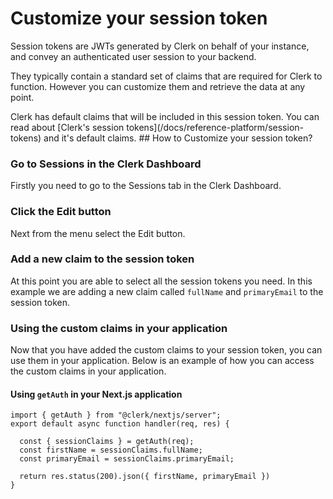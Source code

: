 
# Customize your session token
Session tokens are JWTs generated by Clerk on behalf of your instance, and convey an authenticated user session to your backend.

They typically contain a standard set of claims that are required for Clerk to function. However you can customize them and retrieve the data at any point.

<Callout type="info">
Clerk has default claims that will be included in this session token. You can read about [Clerk's session tokens](/docs/reference-platform/session-tokens) and it's default claims.
</Callout>
## How to Customize your session token?

<Steps>

### Go to Sessions in the Clerk Dashboard

Firstly you need to go to the Sessions tab in the Clerk Dashboard.
<Images
src="/docs/images/advance/session-tokens/clerk-session.png"
width={3024}
height={1748}
alt="Clerk Dashboard with a session token"
/>

### Click the Edit button

Next from the menu select the Edit button.

<Images
src="/docs/images/advance/session-tokens/clerk-session-edit.png"
width={3024}
height={1748}
alt="Clerk Dashboard with an arrow pointing to the edit"
/>

### Add a new claim to the session token

At this point you are able to select all the session tokens you need. In this example we are adding a new claim called `fullName` and `primaryEmail` to the session token.

<Images
src="/docs/images/advance/session-tokens/custom-session-example.png"
width={3024}
height={1748}
alt="Clerk Dashboard showing the custom claim modal"
/>

### Using the custom claims in your application

Now that you have added the custom claims to your session token, you can use them in your application. Below is an example of how you can access the custom claims in your application.

#### Using `getAuth` in your Next.js application

```tsx copy fileName=pages/api/example.ts
import { getAuth } from "@clerk/nextjs/server";
export default async function handler(req, res) {

  const { sessionClaims } = getAuth(req);
  const firstName = sessionClaims.fullName;
  const primaryEmail = sessionClaims.primaryEmail;

  return res.status(200).json({ firstName, primaryEmail })
}
```

</Steps>
